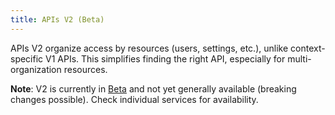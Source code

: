 ```yaml
---
title: APIs V2 (Beta)
---
```



APIs V2 organize access by resources (users, settings, etc.), unlike context-specific V1 APIs.
This simplifies finding the right API, especially for multi-organization resources.

**Note**: V2 is currently in [Beta](/support/software-release-cycles-support#beta) and not yet generally available (breaking changes possible). Check individual services for availability.

<DocCardList />